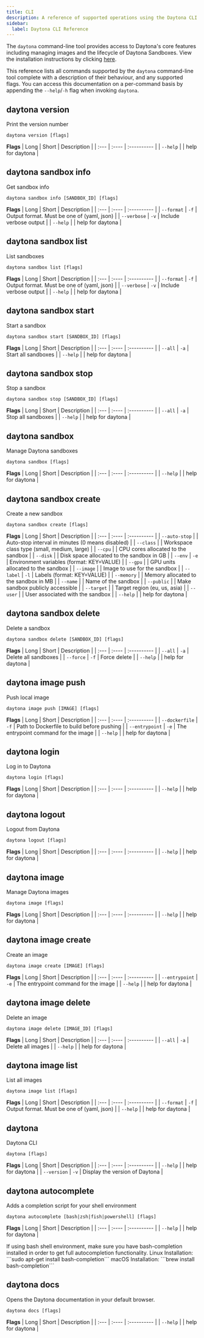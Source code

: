 ```yaml
---
title: CLI
description: A reference of supported operations using the Daytona CLI.
sidebar:
  label: Daytona CLI Reference
---
```


The `daytona` command-line tool provides access to Daytona's core features including managing images and the lifecycle of Daytona Sandboxes. View the installation instructions by clicking [here](/docs/getting-started#setting-up-the-daytona-cli).

This reference lists all commands supported by the `daytona` command-line tool complete with a description of their behaviour, and any supported flags.
You can access this documentation on a per-command basis by appending the `--help`/`-h` flag when invoking `daytona`.

## daytona version

Print the version number

```shell
daytona version [flags]
```

__Flags__
| Long | Short | Description |
| :--- | :---- | :---------- |
| `--help` |  | help for daytona |

## daytona sandbox info

Get sandbox info

```shell
daytona sandbox info [SANDBOX_ID] [flags]
```

__Flags__
| Long | Short | Description |
| :--- | :---- | :---------- |
| `--format` | `-f` | Output format. Must be one of (yaml, json) |
| `--verbose` | `-v` | Include verbose output |
| `--help` |  | help for daytona |

## daytona sandbox list

List sandboxes

```shell
daytona sandbox list [flags]
```

__Flags__
| Long | Short | Description |
| :--- | :---- | :---------- |
| `--format` | `-f` | Output format. Must be one of (yaml, json) |
| `--verbose` | `-v` | Include verbose output |
| `--help` |  | help for daytona |

## daytona sandbox start

Start a sandbox

```shell
daytona sandbox start [SANDBOX_ID] [flags]
```

__Flags__
| Long | Short | Description |
| :--- | :---- | :---------- |
| `--all` | `-a` | Start all sandboxes |
| `--help` |  | help for daytona |

## daytona sandbox stop

Stop a sandbox

```shell
daytona sandbox stop [SANDBOX_ID] [flags]
```

__Flags__
| Long | Short | Description |
| :--- | :---- | :---------- |
| `--all` | `-a` | Stop all sandboxes |
| `--help` |  | help for daytona |

## daytona sandbox

Manage Daytona sandboxes

```shell
daytona sandbox [flags]
```

__Flags__
| Long | Short | Description |
| :--- | :---- | :---------- |
| `--help` |  | help for daytona |

## daytona sandbox create

Create a new sandbox

```shell
daytona sandbox create [flags]
```

__Flags__
| Long | Short | Description |
| :--- | :---- | :---------- |
| `--auto-stop` |  | Auto-stop interval in minutes (0 means disabled) |
| `--class` |  | Workspace class type (small, medium, large) |
| `--cpu` |  | CPU cores allocated to the sandbox |
| `--disk` |  | Disk space allocated to the sandbox in GB |
| `--env` | `-e` | Environment variables (format: KEY=VALUE) |
| `--gpu` |  | GPU units allocated to the sandbox |
| `--image` |  | Image to use for the sandbox |
| `--label` | `-l` | Labels (format: KEY=VALUE) |
| `--memory` |  | Memory allocated to the sandbox in MB |
| `--name` |  | Name of the sandbox |
| `--public` |  | Make sandbox publicly accessible |
| `--target` |  | Target region (eu, us, asia) |
| `--user` |  | User associated with the sandbox |
| `--help` |  | help for daytona |

## daytona sandbox delete

Delete a sandbox

```shell
daytona sandbox delete [SANDBOX_ID] [flags]
```

__Flags__
| Long | Short | Description |
| :--- | :---- | :---------- |
| `--all` | `-a` | Delete all sandboxes |
| `--force` | `-f` | Force delete |
| `--help` |  | help for daytona |

## daytona image push

Push local image

```shell
daytona image push [IMAGE] [flags]
```

__Flags__
| Long | Short | Description |
| :--- | :---- | :---------- |
| `--dockerfile` | `-f` | Path to Dockerfile to build before pushing |
| `--entrypoint` | `-e` | The entrypoint command for the image |
| `--help` |  | help for daytona |

## daytona login

Log in to Daytona

```shell
daytona login [flags]
```

__Flags__
| Long | Short | Description |
| :--- | :---- | :---------- |
| `--help` |  | help for daytona |

## daytona logout

Logout from Daytona

```shell
daytona logout [flags]
```

__Flags__
| Long | Short | Description |
| :--- | :---- | :---------- |
| `--help` |  | help for daytona |

## daytona image

Manage Daytona images

```shell
daytona image [flags]
```

__Flags__
| Long | Short | Description |
| :--- | :---- | :---------- |
| `--help` |  | help for daytona |

## daytona image create

Create an image

```shell
daytona image create [IMAGE] [flags]
```

__Flags__
| Long | Short | Description |
| :--- | :---- | :---------- |
| `--entrypoint` | `-e` | The entrypoint command for the image |
| `--help` |  | help for daytona |

## daytona image delete

Delete an image

```shell
daytona image delete [IMAGE_ID] [flags]
```

__Flags__
| Long | Short | Description |
| :--- | :---- | :---------- |
| `--all` | `-a` | Delete all images |
| `--help` |  | help for daytona |

## daytona image list

List all images

```shell
daytona image list [flags]
```

__Flags__
| Long | Short | Description |
| :--- | :---- | :---------- |
| `--format` | `-f` | Output format. Must be one of (yaml, json) |
| `--help` |  | help for daytona |

## daytona

Daytona CLI

```shell
daytona [flags]
```

__Flags__
| Long | Short | Description |
| :--- | :---- | :---------- |
| `--help` |  | help for daytona |
| `--version` | `-v` | Display the version of Daytona |

## daytona autocomplete

Adds a completion script for your shell environment

```shell
daytona autocomplete [bash|zsh|fish|powershell] [flags]
```

__Flags__
| Long | Short | Description |
| :--- | :---- | :---------- |
| `--help` |  | help for daytona |

<Aside type="note">
If using bash shell environment, make sure you have bash-completion installed in order to get full autocompletion functionality.
Linux Installation: ```sudo apt-get install bash-completion```
macOS Installation: ```brew install bash-completion```
</Aside>

## daytona docs

Opens the Daytona documentation in your default browser.

```shell
daytona docs [flags]
```

__Flags__
| Long | Short | Description |
| :--- | :---- | :---------- |
| `--help` |  | help for daytona |
